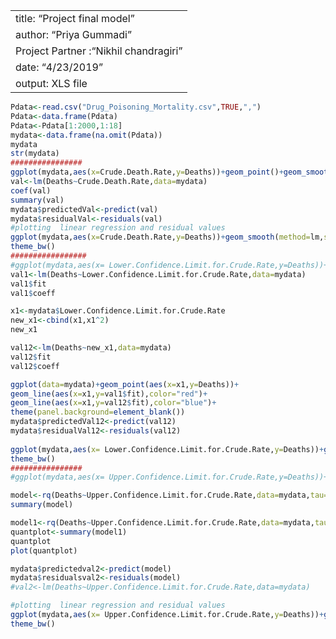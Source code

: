 ------
title: "Project final model "
author: "Priya Gummadi"
Project Partner :"Nikhil chandragiri"
date: "4/23/2019"
output: XLS file 
------

```{r}
Pdata<-read.csv("Drug_Poisoning_Mortality.csv",TRUE,",")
Pdata<-data.frame(Pdata)
Pdata<-Pdata[1:2000,1:18]
mydata<-data.frame(na.omit(Pdata))
mydata
str(mydata)
################
ggplot(mydata,aes(x=Crude.Death.Rate,y=Deaths))+geom_point()+geom_smooth(method=lm,se=FALSE,colour="black")
val<-lm(Deaths~Crude.Death.Rate,data=mydata)
coef(val)
summary(val)
mydata$predictedVal<-predict(val)
mydata$residualVal<-residuals(val)
#plotting  linear regression and residual values 
ggplot(mydata,aes(x=Crude.Death.Rate,y=Deaths))+geom_smooth(method=lm,se=FALSE,color="grey")+geom_segment(aes(xend=Crude.Death.Rate,yend=predictedVal),alpha=0.2)+geom_point(aes(color=abs(residualVal)))+scale_color_continuous(low="orange",high="green")+guides(color=FALSE)+geom_point(aes(y=predictedVal),shape=1)
theme_bw()
#################
#ggplot(mydata,aes(x= Lower.Confidence.Limit.for.Crude.Rate,y=Deaths))+geom_point()+geom_smooth(method=lm,se=FALSE,colour="black")
val1<-lm(Deaths~Lower.Confidence.Limit.for.Crude.Rate,data=mydata)
val1$fit
val1$coeff

x1<-mydata$Lower.Confidence.Limit.for.Crude.Rate
new_x1<-cbind(x1,x1^2)
new_x1

val12<-lm(Deaths~new_x1,data=mydata)
val12$fit
val12$coeff

ggplot(data=mydata)+geom_point(aes(x=x1,y=Deaths))+
geom_line(aes(x=x1,y=val1$fit),color="red")+
geom_line(aes(x=x1,y=val12$fit),color="blue")+
theme(panel.background=element_blank())
mydata$predictedVal12<-predict(val12)
mydata$residualVal12<-residuals(val12)
 
ggplot(mydata,aes(x= Lower.Confidence.Limit.for.Crude.Rate,y=Deaths))+geom_smooth(method=lm,se=FALSE,color="grey")+geom_segment(aes(xend= Lower.Confidence.Limit.for.Crude.Rate,yend=predictedVal12),alpha=0.2)+geom_point(aes(color=abs(residualVal12)))+scale_color_continuous(low="orange",high="green")+guides(color=FALSE)+geom_point(aes(y=predictedVal12),shape=1)
theme_bw()
################
#ggplot(mydata,aes(x= Upper.Confidence.Limit.for.Crude.Rate,y=Deaths))+geom_point()+geom_smooth(method=lm,se=FALSE,colour="black")

model<-rq(Deaths~Upper.Confidence.Limit.for.Crude.Rate,data=mydata,tau=0.25)
summary(model)

model1<-rq(Deaths~Upper.Confidence.Limit.for.Crude.Rate,data=mydata,tau=seq(0.05,0.95,by=0.05))
quantplot<-summary(model1)
quantplot
plot(quantplot)

mydata$predictedval2<-predict(model)
mydata$residualsval2<-residuals(model)
#val2<-lm(Deaths~Upper.Confidence.Limit.for.Crude.Rate,data=mydata)

#plotting  linear regression and residual values 
ggplot(mydata,aes(x= Upper.Confidence.Limit.for.Crude.Rate,y=Deaths))+geom_smooth(method=lm,se=FALSE,color="grey")+geom_segment(aes(xend= Upper.Confidence.Limit.for.Crude.Rate,yend=predictedval2),alpha=0.2)+geom_point(aes(color=abs(residualsval2)))+scale_color_continuous(low="orange",high="green")+guides(color=FALSE)+geom_point(aes(y=predictedval2),shape=1)
theme_bw()

```

